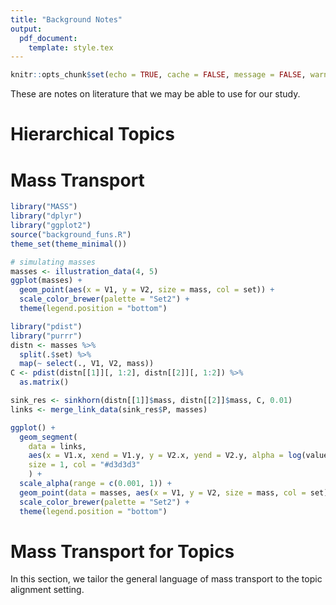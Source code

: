 ```yaml
---
title: "Background Notes"
output:
  pdf_document:
    template: style.tex
---
```


```r
knitr::opts_chunk$set(echo = TRUE, cache = FALSE, message = FALSE, warning = FALSE)
```

These are notes on literature that we may be able to use for our study.

# Hierarchical Topics

\begin{enumerate}

\item The hierarchical topic model was introduced in this
\href{https://papers.nips.cc/paper/2003/file/7b41bfa5085806dfa24b8c9de0ce567f-Paper.pdf}{paper}.
It defines a generative mechanism for simulating documents so that they can be
grouped into topics at multiple levels of resolution. We could use this in a
simulation to understand our approach.

\item I'll try to summarize the main idea in somewhat simpler language than the
paper\footnote{I'm ignoring the fact that the trees could have infinite width at any
level. I think the paper's emphasis on this is probably due to the fact that, in
2003, Bayesian Nonparametrics was all the rage.}.

\begin{enumerate}

\item Imagine a depth $L$ tree. At each node, we associate a topic -- say
$\beta_{k}^{l}$ for the $k^{th}$ topic at level $l$ gives a particular
distribution over a size $V$ vocabulary. These topics are drawn $\beta_{k}^{l}
\sim \text{Dir}\left(\eta\right)$, just like in ordinary LDA.

\item Associate each document with a path from the root to a leaf. Documents that
have highly overlapping paths will be similar. Specifically, suppose document
$i$ goes through topics $k_{i}^{1}, \dots, k_{i}^{L}$.

\item Draw a length $L$ mixture vector $\theta \sim \text{Dir}\left(\alpha\right)$.
The idea of the paper is to draw $V$-dimensional word counts $x_{i}$ associated
with document $i$ according to,

\begin{align*}
x_{i} \sim \text{Mult}\left(x_{i} \vert N, \sum_{l = 1}^{L} \theta_{l}\beta_{k_{i}}^{l}\right)
\end{align*}

where I have fixed the total number of words $N$ in the document. Effectively,
we mix all the topics along the path associated with this document. The "hard"
clustering version of this would have just picked one topic along the path and
drawn all words from that topic.

\item I haven't specified how the trees are constructed or how paths are simulated.
In the paper, you first draw a single path from root to $L$ (a completely
vertical "tree"). When you draw a second path, you have the option of branching
off from this path with a certain probability. In subsequent draws, paths that
have the most "traffic" are preferred, though you always have the potential to
break off into a new branch.

\end{enumerate}

\begin{figure}
\centering
\includegraphics[width=0.7\textwidth]{htm_sketch.png}
\caption{A toy representation of the simulation process, assuming a fixed tree.}
\end{figure}

\item Since documents with overlapping paths will share $\beta_{k_{i}}$'s, they
will tend to use similar words. Note, however, that the tree structure here is
not comparable to those that we have been creating. In our trees, nodes that are
linked to one another have topics $\beta_{k}^{l}$ that are aligned (in some
sense). In this model, all topics are drawn iid from different Dirichlets. The
similarity between documents is a consequence of their having overlapping paths.

\item That said, the topics near the root of the tree will occur across many paths,
so will appear often in the sums $\sum_{l}\theta_{l}\beta_{k_i}^{l}$. We would
expect our learned topics with small $K$ to mostly reflect the contribution from
these top-of-tree $\beta_{k}^{l}$'s. Our large $K$ topics will likely reflect
the contributions from many $\beta$'s along particularly popular paths.

\end{enumerate}

# Mass Transport

\begin{enumerate}
\item The Kantorovich formulation of the optimal transport problem supposes that
we want to transport masses $\*a \in \*R^{n}$ from $n$ locations to masses
$\*b \in \*R^{m}$ at $m$ other locations. The cost of transporting from
location $i$ to $j$ is written $c_{ij}$ and collected into a cost matrix $\*C$.
We denote the proportion of $a_{i}$ that's delivered to $b_{j}$ by $b_{ij}$; the
matrix $\*{P} \in \*{R}^{n \times m}_{+}$ is called the transportation plan. The
goal is to find a transportation plan $\*P^{\ast}$ that minimizes the total
transport cost,

\begin{align}
\label{eq:opt0}
\min_{\*{P} \in \mathcal{U}\left(\*a, \*b\right)} \left< \*{C}, \*{P}\right>
\end{align}

where we have defined the set of appropriate plans by

\begin{align*}
\mathcal{U}\left(\*a, \*b\right) := \{\*{P} \in \*{R}^{n \times m}_{+} : \*{P}\*{1}_{m} = \*{a} \text { and } \*{P}\*{1}_{n} = \*{b}\}.
\end{align*}

\item If $\*a$ and $\*b$ are viewed as measures, then $\mathcal{U}\left(\*a,
\*b\right)$ is the set of couplings between those measures.
\item A nice motivating story is that there are $n$ mines producing material for
$m$ factories. The amount of raw material at mine $i$ is $a_i$; the amount of
material required by factory $j$ is $b_{j}$. The cost of transporting material
from mine $i$ to factory $j$ is $c_{ij}$.
\item For topic alignment, we can view one set of topics as mines and another
set of topics as factories. Topics that have large values $\sum_{d} \gamma_{dk}$
have a lot of material. The transportation cost is related to the distance
between the topics on the simplex. We elaborate on this formulation elsewhere.
\item For illustration, let's create two measures $\*a$ (green) to $\*b$
(orange). The problem is to find links between them so that mass flows between
without having to travel too far (i.e., without having too high a cost).
\end{enumerate}

```r
library("MASS")
library("dplyr")
library("ggplot2")
source("background_funs.R")
theme_set(theme_minimal())

# simulating masses
masses <- illustration_data(4, 5)
ggplot(masses) +
  geom_point(aes(x = V1, y = V2, size = mass, col = set)) +
  scale_color_brewer(palette = "Set2") +
  theme(legend.position = "bottom")
```

\begin{enumerate}
\item Solving the problem \ref{eq:opt0} is computationally challenging. It turns
out that a regularized version is easier to solve,
\begin{align}
\label{eq:opt_reg}
\min_{\*P \in \mathcal{U}\left(\*a, \*b\right)} \left<\*P, \*C\right> - \epsilon H\left(\*P\right)
\end{align}
where $H$ is an entropy penalty,
\begin{align*}
H\left(\*P\right) &:= -\sum_{i, j}p_{ij}\left(\log p_{ij} - 1\right) \\
&= -\left<\*P, \log \*P - \*1 \*1^{T}\right>
\end{align*}
\item A popular algorithm for solving this optimization is Sinkhorn's algorithm.
Define a transformed\footnote{In this and the remainder of the discussion,
operations and matrices and vectors should be interpreted elementwise.} cost
matrix $\*K$,
\begin{align*}
\*K &= \exp{-\frac{1}{\epsilon}\*C}
\end{align*}
which is large only on those ``edges'' where it transport is cheap. Larger
$\epsilon$ make you less picky about which edges you prefer.
\item With this definition in place, the algorithm proceeds by first
initializing $\*v^{0} = \*1$ and then alternating the updates,
\begin{align*}
\*u^{t + 1} &= \frac{\*a}{\*K \*v^{t}} \\
\*v^{t + 1} &= \frac{\*b}{\*K^{T} \*u^{t + 1}}
\end{align*}
for some auxiliary variables $\*u$ and $\*v$ that, upon convergence to
$\*u^{\ast}$ and $\*v^{\ast}$, define the optimal $\*P^{\ast}$,
\begin{align*}
\*P^{\ast} &= \text{diag}\left(\*u^{\ast}\right)\*K \text{diag}\left(\*v^{\ast}\right)
\end{align*}
\item Let's look at an implementation on the toy dataset from above. Our cost
matrix will be the euclidean distance between the masses.
\end{enumerate}

```r
library("pdist")
library("purrr")
distn <- masses %>%
  split(.$set) %>%
  map(~ select(., V1, V2, mass))
C <- pdist(distn[[1]][, 1:2], distn[[2]][, 1:2]) %>%
  as.matrix()

sink_res <- sinkhorn(distn[[1]]$mass, distn[[2]]$mass, C, 0.01)
links <- merge_link_data(sink_res$P, masses)
```


```r
ggplot() +
  geom_segment(
    data = links,
    aes(x = V1.x, xend = V1.y, y = V2.x, yend = V2.y, alpha = log(value)),
    size = 1, col = "#d3d3d3"
    ) +
  scale_alpha(range = c(0.001, 1)) +
  geom_point(data = masses, aes(x = V1, y = V2, size = mass, col = set)) +
  scale_color_brewer(palette = "Set2") +
  theme(legend.position = "bottom")
```

\begin{enumerate}
\item This algorithm can at times be numerically unstable, because the
elementwise division in the alternating updates can end up dividing by 0. In
fact, if you check the links above, you will find that the mass constraint
$\*P\*1_{m} = \*b$ is not even close to being satisfied. This is because I chose
a large $\epsilon$ -- any smaller, and R would complain that I am dividing by 0.
\item An alternate formulation is more stable. The starting point is the dual of
the regularized optimization \ref{eq:opt_reg},
\begin{align}
\max_{\*f \in \reals^{n}, \*g \in \reals^{m}} \left<\*f, \*a\right> + \left<\*g, \*b\right> - \epsilon \left<\exp{\frac{1}{\epsilon}\*f}, \exp{\frac{1}{\epsilon}\*g}\right>
\end{align}
\item It turns out (not at all obvious) that this can also be optimized through
alternating iterations, this time of $\*f$ and $\*g$. The updates are,
\begin{align*}
\*f^{t + 1} := \text{rowmin}_{\epsilon}\left(\*C - \*f^{t} \*1_{m}^{T} - \*1_{n}^{T}\*g^{t}\right) + \*f^{t} + \epsilon \log\left(\*a\right) \\
\*g^{t + 1} := \text{colmin}_{\epsilon}\left(\*C - \*f^{t + 1} \*1_{m}^{T} - \*1_{n}^{T}\*g^{t}\right) + \*g^{t} + \epsilon \log\left(\*b\right)
\end{align*}
where we apply the soft-minimum,
\begin{align*}
\text{softmin}_{\epsilon} \*z := \min \*z - \epsilon \log \sum_{i} \exp{-\frac{1}{\epsilon}\left(z_{i} - \min \*z\right)}
\end{align*}
row and column-wise, for $\text{rowmin}_{\epsilon}$ and
$\text{colmin}_{\epsilon}$, respectively.
\end{enumerate}

# Mass Transport for Topics

In this section, we tailor the general language of mass transport to the topic
alignment setting.

\begin{enumerate}
\item Consider Kantorovich's mines and factories analogy. The key pieces of
information in that analogy were (i) the amount of material present at the
mines, (ii) the amount of material required by the factories, and (iii) the cost
of moving 1 unit of material between any mine-factory pair.
\item We differentiate between two cases, alignment of topics based on columns
($\beta$'s) and rows ($\gamma$'s). In alignment based on columns, the mines are
a set of source topics on the $V$-dimensional simplex,
\begin{align*}
\m\beta^{1}_{1}, \dots, \m\beta^{1}_{K_{1}} \in \simplex^{V},
\end{align*}
and the factories are a different set of topics on the same simplex,
\begin{align*}
\m\beta^{2}_{1}, \dots, \m\beta^{2}_{K_{2}} \in \simplex^{V}.
\end{align*}
For example, we imagine the two sets of topics are the result of fitting topic
models with different values of $K$.
\item The cost of transporting material from mines to factories is determined by
the distance between them. One natural distance is the total variation distance,
$d\left(\m\beta_{k}, \m\beta_{k}^{\prime}\right) = \|\m\beta_{k} -
\m\beta_{k^{\prime}}\|_{1}$. An alternative distance on the simplex is the
chi-square distance,
\begin{align*}
d\left(\m\beta_{k}, \m\beta_{k^\prime}\right) &= \left(\m\beta_{k} - \m\beta_{k^{\prime}}\right)^{T}D^{-1}\left(\m\beta_{k} - \m\beta_{k^{\prime}}\right)
\end{align*}
where $D$ is a diagonal matrix with $v^{th}$ entry $\frac{1}{2K}\sum_{j =
1}^{2}\sum_{k = 1}^{K}\beta^{j}_{kv}$. This is an adaptation of equation (2.1)
from \href{https://web.stanford.edu/~hastie/Papers/GreenacreCA.pdf}{this paper}.
\item To specify the amount of material at mines / required by factories,
imagine that mine $k$ produces $n$ ``batches'' of material $\gamma_{ik}$ and
that factory $k^{\prime}$ requires a total of $\sum_{i}\gamma_{ik^{\prime}}$.
That is, associate each topic $\m\beta_{k}^{j}$ with mass $\sum_{i}\gamma_{ik}$.
\item Next, consider alignment based on rows. Now, the mines and factories are
points $\m\gamma^{j}_{k} \in \left[0, 1\right]^{n}$. Being close to 1 in the
$i^{th}$ dimension means that the $i^{th}$ observation has a high weight for
that topic. We are using $j$ to index the different sets of topics.
\item For the transport cost, we can use the euclidean distance,
\begin{align*}
d\left(\m\gamma_{k}, \m\gamma_{k^{\prime}}\right) &= \|\m\gamma_{k} - \m\gamma_{k^{\prime}}\|_{2},
\end{align*}
because I don't see any reason to treat the $n$-dimensional unit cube any
differently from $\reals^{n}$.
\item For the amount of material, I suggest associating each $\m\gamma_{k}$ with
the same mass. The reasoning is complementary to the problem above, where the
mass was $\sum_{i}\gamma_{ik}$. The analogous quantity is $\sum_{v}\beta_{kv} =
1$ for any $k$.
\item Note that this provides a geometric interpretation of the difference
between aligning using transport and using
$\sum_{i}\gamma_{ik}\gamma_{ik^{\prime}}$'s. The transport approach considers
two $\m\gamma_{k}$'s similar if they are close in euclidean distance, while
$\sum_{i} \gamma_{ik}\gamma_{ik^{\prime}}$ compares something like an angle, but
which is more lenient when comparing points near the $1$ corner of $\left[0,
1\right]^{n}$, since it's easier for them to have high alignment. To call points
similar just using their angle, it would be necessary to first normalize,
\begin{align*}
\text{sim}\left(\m\gamma_{k}, \m\gamma_{k^{\prime}}\right) = \frac{\m\gamma_{k}^{T}\m\gamma_{k^{\prime}}}{\|\m\gamma_{k}\|_{2}\|\m\gamma_{k^{\prime}}\|_{2}}
\end{align*}
\end{enumerate}
